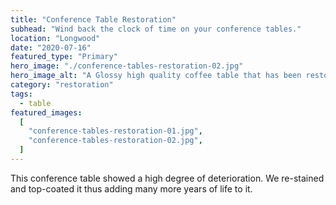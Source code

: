 ```yaml
---
title: "Conference Table Restoration"
subhead: "Wind back the clock of time on your conference tables."
location: "Longwood"
date: "2020-07-16"
featured_type: "Primary"
hero_image: "./conference-tables-restoration-02.jpg"
hero_image_alt: "A Glossy high quality coffee table that has been restored to look brand new"
category: "restoration"
tags:
  - table
featured_images:
  [
    "conference-tables-restoration-01.jpg",
    "conference-tables-restoration-02.jpg",
  ]
---
```


This conference table showed a high degree of deterioration. We re-stained and top-coated it thus adding many more years of life to it.
